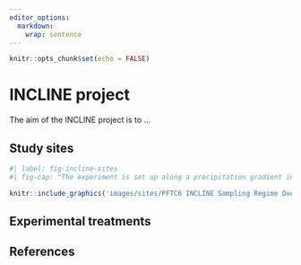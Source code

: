 ```yaml
---
editor_options: 
  markdown: 
    wrap: sentence
---
```


``` r
knitr::opts_chunk$set(echo = FALSE)
```

# INCLINE project

The aim of the INCLINE project is to ...

## Study sites



```r
#| label: fig-incline-sites
#| fig-cap: "The experiment is set up along a precipitation gradient in South Western Norway, from the driest site Ulvehaugen, in the east, to the wettest site Skjellingahaugen in the west. At each site, an experimental warming treatment has been imposed on alpine grassland vegetation using Open Top Chambers (OTCs), and paired control plots. There are seven sets of OTCs and control plots at each site."

knitr::include_graphics('images/sites/PFTC6 INCLINE Sampling Regime Overview Short.jpg')
```



## Experimental treatments




## References
